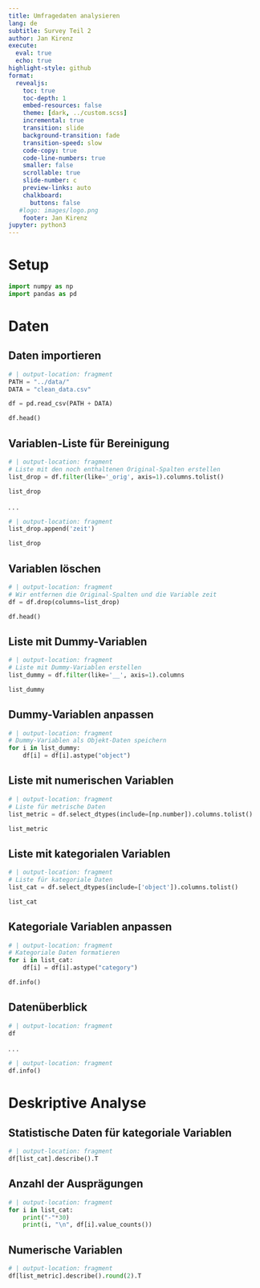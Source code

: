 ```yaml
---
title: Umfragedaten analysieren
lang: de
subtitle: Survey Teil 2
author: Jan Kirenz
execute:
  eval: true
  echo: true
highlight-style: github
format:
  revealjs: 
    toc: true
    toc-depth: 1
    embed-resources: false
    theme: [dark, ../custom.scss]  
    incremental: true
    transition: slide
    background-transition: fade
    transition-speed: slow
    code-copy: true
    code-line-numbers: true
    smaller: false
    scrollable: true
    slide-number: c
    preview-links: auto
    chalkboard: 
      buttons: false
   #logo: images/logo.png
    footer: Jan Kirenz
jupyter: python3
---
```



# Setup 

```python
import numpy as np
import pandas as pd
```


# Daten

## Daten importieren

```python
# | output-location: fragment
PATH = "../data/"
DATA = "clean_data.csv"

df = pd.read_csv(PATH + DATA)

df.head()
```

## Variablen-Liste für Bereinigung 

```python
# | output-location: fragment
# Liste mit den noch enthaltenen Original-Spalten erstellen
list_drop = df.filter(like='_orig', axis=1).columns.tolist()

list_drop
```

. . .

```python
# | output-location: fragment
list_drop.append('zeit')

list_drop
```


## Variablen löschen

```python
# | output-location: fragment
# Wir entfernen die Original-Spalten und die Variable zeit
df = df.drop(columns=list_drop)

df.head()
```

## Liste mit Dummy-Variablen

```python
# | output-location: fragment
# Liste mit Dummy-Variablen erstellen
list_dummy = df.filter(like='__', axis=1).columns

list_dummy
```

## Dummy-Variablen anpassen

```python
# | output-location: fragment
# Dummy-Variablen als Objekt-Daten speichern
for i in list_dummy:
    df[i] = df[i].astype("object")
```


## Liste mit numerischen Variablen 

```python
# | output-location: fragment
# Liste für metrische Daten
list_metric = df.select_dtypes(include=[np.number]).columns.tolist()

list_metric
```


## Liste mit kategorialen Variablen 

```python
# | output-location: fragment
# Liste für kategoriale Daten
list_cat = df.select_dtypes(include=['object']).columns.tolist()

list_cat
```


## Kategoriale Variablen anpassen

```python
# | output-location: fragment
# Kategoriale Daten formatieren
for i in list_cat:
    df[i] = df[i].astype("category")

df.info()
```

## Datenüberblick

```python
# | output-location: fragment
df
```

. . .

```python
# | output-location: fragment
df.info()
```

# Deskriptive Analyse

## Statistische Daten für kategoriale Variablen

```python
# | output-location: fragment
df[list_cat].describe().T
```

## Anzahl der Ausprägungen

```python
# | output-location: fragment
for i in list_cat:
    print("-"*30)
    print(i, "\n", df[i].value_counts())
```

## Numerische Variablen

```python
# | output-location: fragment
df[list_metric].describe().round(2).T
```

